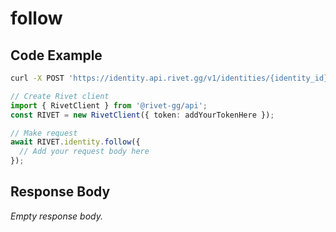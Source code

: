 
# follow

## Code Example

<CodeGroup title='Request' tag='POST' label='https://identity.api.rivet.gg/v1/identities/{identity_id}/follow'>

```bash {{ title: 'cURL' }}
curl -X POST 'https://identity.api.rivet.gg/v1/identities/{identity_id}/follow'
```

```ts
// Create Rivet client
import { RivetClient } from '@rivet-gg/api';
const RIVET = new RivetClient({ token: addYourTokenHere });

// Make request
await RIVET.identity.follow({
  // Add your request body here
});
```

</CodeGroup>


## Response Body

_Empty response body._
